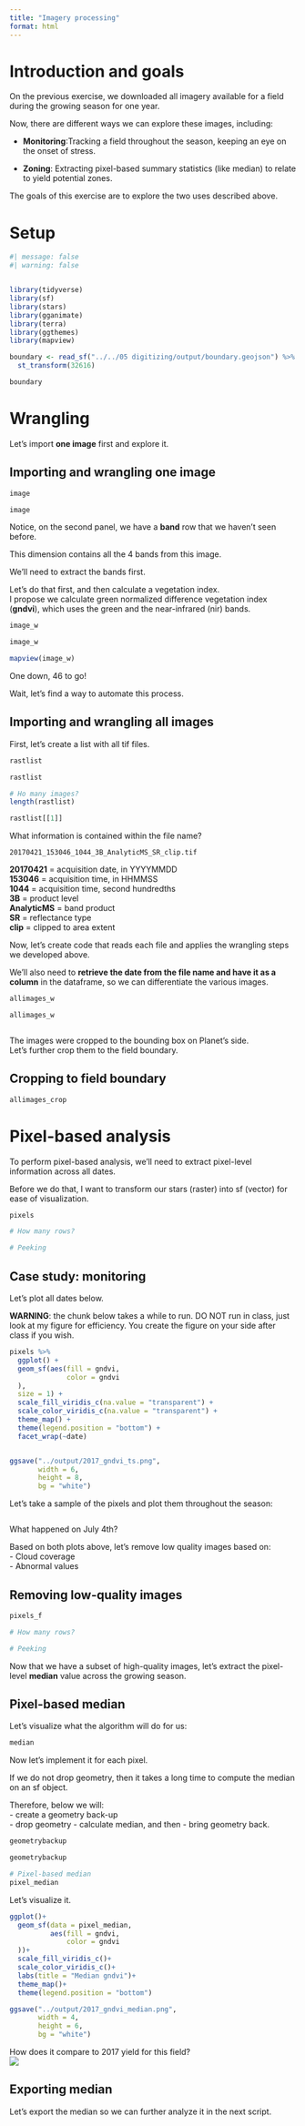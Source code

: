```yaml
---
title: "Imagery processing"
format: html
---
```


# Introduction and goals  
On the previous exercise, we downloaded all imagery available for a field during the growing season for one year.  

Now, there are different ways we can explore these images, including:  

  - **Monitoring**:Tracking a field throughout the season, keeping an eye on the onset of stress.  
  
  - **Zoning**: Extracting pixel-based summary statistics (like median) to relate to yield potential zones.  

The goals of this exercise are to explore the two uses described above.  

# Setup  
```r
#| message: false
#| warning: false


library(tidyverse)
library(sf)
library(stars)
library(gganimate)
library(terra)
library(ggthemes)
library(mapview)
```

```r
boundary <- read_sf("../../05 digitizing/output/boundary.geojson") %>%
  st_transform(32616)

boundary
```

# Wrangling  
Let's import **one image** first and explore it.  

## Importing and wrangling one image  
```r
image 

image

```
Notice, on the second panel, we have a **band** row that we haven't seen before.  

This dimension contains all the 4 bands from this image.  

We'll need to extract the bands first. 

Let's do that first, and then calculate a vegetation index.  
I propose we calculate green normalized difference vegetation index (**gndvi**), which uses the green and the near-infrared (nir) bands.  

```r
image_w 

image_w
```

```r
mapview(image_w)
```
One down, 46 to go!  

Wait, let's find a way to automate this process.

## Importing and wrangling all images  
First, let's create a list with all tif files.  

```r
rastlist 

rastlist

# Ho many images?
length(rastlist)

rastlist[[1]]
```
What information is contained within the file name?  

`20170421_153046_1044_3B_AnalyticMS_SR_clip.tif`  

**20170421** = acquisition date, in YYYYMMDD    
**153046** =  acquisition time, in HHMMSS  
**1044** = acquisition time, second hundredths  
**3B** = product level   
**AnalyticMS** = band product  
**SR** = reflectance type  
**clip** = clipped to area extent  

Now, let's create code that reads each file and applies the wrangling steps we developed above.   

We'll also need to **retrieve the date from the file name and have it as a column** in the dataframe, so we can differentiate the various images.  

```r
allimages_w 

allimages_w

```

```r

```
The images were cropped to the bounding box on Planet's side.  
Let's further crop them to the field boundary.  

## Cropping to field boundary  
```r
allimages_crop 

```


# Pixel-based analysis  
To perform pixel-based analysis, we'll need to extract pixel-level information across all dates.  

Before we do that, I want to transform our stars (raster) into sf (vector) for ease of visualization.  

```r
pixels 

# How many rows?

# Peeking

```

## Case study: monitoring  

Let's plot all dates below.  

**WARNING**: the chunk below takes a while to run. DO NOT run in class, just look at my figure for efficiency. You create the figure on your side after class if you wish.  


```r
pixels %>%
  ggplot() +
  geom_sf(aes(fill = gndvi,
              color = gndvi
  ), 
  size = 1) +
  scale_fill_viridis_c(na.value = "transparent") +
  scale_color_viridis_c(na.value = "transparent") +
  theme_map() +
  theme(legend.position = "bottom") +
  facet_wrap(~date)


ggsave("../output/2017_gndvi_ts.png",
       width = 6,
       height = 8, 
       bg = "white")
```


Let's take a sample of the pixels and plot them throughout the season:  

```r

```

What happened on July 4th?  

Based on both plots above, let's remove low quality images based on:  
  - Cloud coverage  
  - Abnormal values  
  
## Removing low-quality images   
```r
pixels_f 

# How many rows?

# Peeking

```

Now that we have a subset of high-quality images, let's extract the pixel-level **median** value across the growing season.  

## Pixel-based median  
Let's visualize what the algorithm will do for us:  
```r
median 


```

Now let's implement it for each pixel.

If we do not drop geometry, then it takes a long time to compute the median on an sf object.  

Therefore, below we will:  
  - create a geometry back-up  
  - drop geometry 
  - calculate median, and then 
  - bring geometry back.  

```r
geometrybackup 

geometrybackup
```

```r
# Pixel-based median
pixel_median 

```

Let's visualize it.  

```r
ggplot()+
  geom_sf(data = pixel_median, 
          aes(fill = gndvi, 
              color = gndvi
  ))+
  scale_fill_viridis_c()+
  scale_color_viridis_c()+
  labs(title = "Median gndvi")+
  theme_map()+
  theme(legend.position = "bottom")

ggsave("../output/2017_gndvi_median.png",
       width = 4,
       height = 6,
       bg = "white")


```

How does it compare to 2017 yield for this field?  
![](../../07 yield monitor/output/2017_interpolated_yield.png)

## Exporting median  
Let's export the median so we can further analyze it in the next script.  
```r


```


